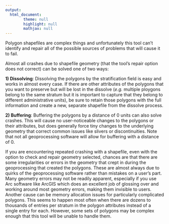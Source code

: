 ```yaml
---
output:
  html_document:
        theme: null
        highlight: null
        mathjax: null
---
```

Polygon shapefiles are complex things and unfortunately this tool can't identify and repair all of the possible sources of problems that will cause it to fail.

Almost all crashes due to shapefile geometry (that the tool's repair option does not correct) can be solved one of two ways:

**1) Dissolving**: Dissolving the polygons by the stratification field is easy and works in almost every case. If there are other attributes of the polygons that you want to preserve but will be lost in the dissolve (*e.g.* multiple ploygons belong to the same stratum but it is important to capture that they belong to different administrative units), be sure to retain those polygons with the full information and create a new, separate shapefile from the dissolve process.

**2) Buffering**: Buffering the polygons by a distance of 0 units can also solve crashes. This will cause no user-noticeable changes to the polygons or their attributes, but does generally force tiny changes to the underlying geometry that correct common issues like slivers or discontinuities. Note that not all geoprocessing software will allow for buffering with a distance of 0.

If you are encountering repeated crashing with a shapefile, even with the option to check and repair geometry selected, chances are that there are some irregularities or errors in the geometry that crept in during the geoprocessing that created the polygons. These are almost always due to quirks of the geoprocessing software rather than mistakes on a user's part. Many geometry errors may not be readily apparent, especially if you use Arc software like ArcGIS which does an excellent job of glossing over and working around most geometry errors, making them invisible to users. Another cause can be memory allocation issues for particularly complicated polygons. This seems to happen most often when there are dozens to thousands of entries per stratum in the polygon attributes instead of a single entry for each. However, some sets of polygons may be complex enough that this tool will be unable to handle them.
